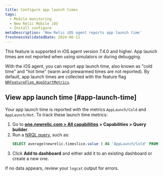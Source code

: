 ```yaml
---
title: Configure app launch times
tags:
  - Mobile monitoring
  - New Relic Mobile iOS
  - Install configure
metaDescription: 'New Relic iOS agent reports app launch time'
freshnessValidatedDate: 2024-06-11
---
```


<Callout variant="important">
This feature is supported in iOS agent version 7.4.0 and higher. App launch times are not reported when using simulators or during debugging.

</Callout>

With the iOS agent, you can report app launch time, also known as "cold time" and "hot time" (warm and prewarmed times are not reported). By default, app launch times are collected with the feature flag [`NRFeatureFlag_AppStartMetrics`](/docs/mobile-monitoring/new-relic-mobile/mobile-sdk/configure-settings/#applaunchtime).

## View app launch time [#app-launch-time]

Your app launch time is reported with the metrics `AppLaunch/Cold` and `AppLaunch/Hot`. To track these launch time metrics:

1. Go to <DNT>**[one.newrelic.com > All capabilities](https://one.newrelic.com/all-capabilities) > Capabilities > Query builder**</DNT>.
2. Run a [NRQL query](/docs/query-your-data/explore-query-data/query-builder/use-advanced-nrql-mode-query-data/), such as:
    ```sql
    SELECT average(newrelic.timeslice.value ) AS 'AppLaunch/Cold' FROM Metric WHERE metricTimesliceName = 'AppLaunch/Cold' AND entity.guid = 'YOUR_APP_TOKEN' SINCE 1664218800000 UNTIL 1664220600000 TIMESERIES
    ```
3. Click <DNT>**Add to dashboard**</DNT> and either add it to an existing dashboard or create a new one. 

If no data appears, review your `logcat` output for errors.
